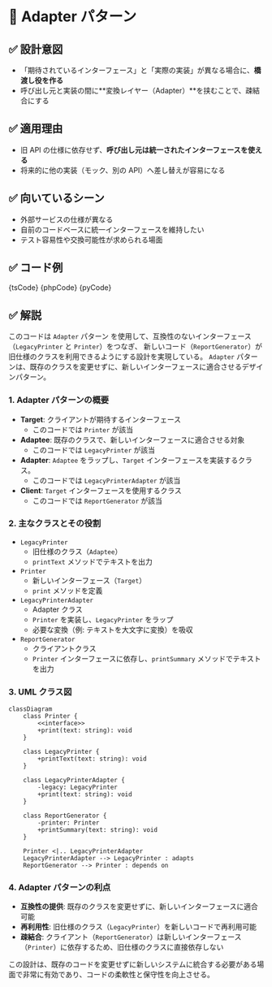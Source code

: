 

# 🧩 Adapter パターン

## ✅ 設計意図

- 「期待されているインターフェース」と「実際の実装」が異なる場合に、**橋渡し役を作る**
- 呼び出し元と実装の間に**変換レイヤー（Adapter）**を挟むことで、疎結合にする

## ✅ 適用理由

- 旧 API の仕様に依存せず、**呼び出し元は統一されたインターフェースを使える**
- 将来的に他の実装（モック、別の API）へ差し替えが容易になる

## ✅ 向いているシーン

- 外部サービスの仕様が異なる
- 自前のコードベースに統一インターフェースを維持したい
- テスト容易性や交換可能性が求められる場面

## ✅ コード例

<Tabs groupId="language">
  <TabItem value="ts" label="TypeScript">
    <CodeBlock language="ts">{tsCode}</CodeBlock>
  </TabItem>
  <TabItem value="php" label="PHP">
    <CodeBlock language="php">{phpCode}</CodeBlock>
  </TabItem>
  <TabItem value="python" label="Python">
    <CodeBlock language="python">{pyCode}</CodeBlock>
  </TabItem>
</Tabs>

## ✅ 解説

このコードは `Adapter` パターン を使用して、互換性のないインターフェース（`LegacyPrinter` と `Printer`）をつなぎ、
新しいコード（`ReportGenerator`）が旧仕様のクラスを利用できるようにする設計を実現している。
`Adapter` パターンは、既存のクラスを変更せずに、新しいインターフェースに適合させるデザインパターン。

### 1. Adapter パターンの概要

- **Target**: クライアントが期待するインターフェース
  - このコードでは `Printer` が該当
- **Adaptee**: 既存のクラスで、新しいインターフェースに適合させる対象
  - このコードでは `LegacyPrinter` が該当
- **Adapter**: `Adaptee` をラップし、`Target` インターフェースを実装するクラス。
  - このコードでは `LegacyPrinterAdapter` が該当
- **Client**: `Target` インターフェースを使用するクラス
  - このコードでは `ReportGenerator` が該当

### 2. 主なクラスとその役割

- `LegacyPrinter`
  - 旧仕様のクラス（`Adaptee`）
  - `printText` メソッドでテキストを出力
- `Printer`
  - 新しいインターフェース（`Target`）
  - `print` メソッドを定義
- `LegacyPrinterAdapter`
  - Adapter クラス
  - `Printer` を実装し、`LegacyPrinter` をラップ
  - 必要な変換（例: テキストを大文字に変換）を吸収
- `ReportGenerator`
  - クライアントクラス
  - `Printer` インターフェースに依存し、`printSummary` メソッドでテキストを出力

### 3. UML クラス図

```mermaid
classDiagram
    class Printer {
        <<interface>>
        +print(text: string): void
    }

    class LegacyPrinter {
        +printText(text: string): void
    }

    class LegacyPrinterAdapter {
        -legacy: LegacyPrinter
        +print(text: string): void
    }

    class ReportGenerator {
        -printer: Printer
        +printSummary(text: string): void
    }

    Printer <|.. LegacyPrinterAdapter
    LegacyPrinterAdapter --> LegacyPrinter : adapts
    ReportGenerator --> Printer : depends on
```

### 4. Adapter パターンの利点

- **互換性の提供**: 既存のクラスを変更せずに、新しいインターフェースに適合可能
- **再利用性**: 旧仕様のクラス（`LegacyPrinter`）を新しいコードで再利用可能
- **疎結合**: クライアント（`ReportGenerator`）は新しいインターフェース（`Printer`）に依存するため、旧仕様のクラスに直接依存しない

この設計は、既存のコードを変更せずに新しいシステムに統合する必要がある場面で非常に有効であり、コードの柔軟性と保守性を向上させる。

